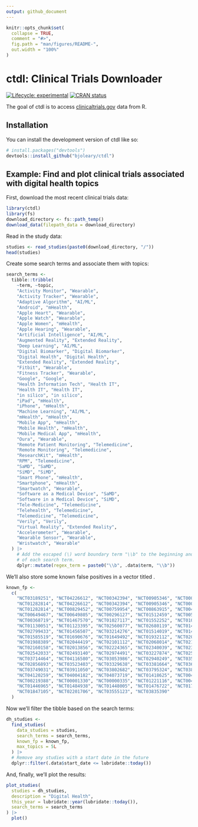 ```yaml
---
output: github_document
---
```


<!-- README.md is generated from README.Rmd. Please edit that file -->

```r
knitr::opts_chunk$set(
  collapse = TRUE,
  comment = "#>",
  fig.path = "man/figures/README-",
  out.width = "100%"
)
```

# ctdl: Clinical Trials Downloader

<!-- badges: start -->
[![Lifecycle: experimental](https://img.shields.io/badge/lifecycle-experimental-orange.svg)](https://lifecycle.r-lib.org/articles/stages.html#experimental)
[![CRAN status](https://www.r-pkg.org/badges/version/ctdl)](https://CRAN.R-project.org/package=ctdl)
<!-- badges: end -->

The goal of ctdl is to access [clinicaltrials.gov](clinicaltrials.gov) data from R. 

## Installation

You can install the development version of ctdl like so:

``` r
# install.packages("devtools")
devtools::install_github("bjoleary/ctdl")
```

## Example: Find and plot clinical trials associated with digital health topics

First, download the most recent clinical trials data: 

```r
library(ctdl)
library(fs)
download_directory <- fs::path_temp()
download_data(filepath_data = download_directory)
```

Read in the study data: 

```r
studies <- read_studies(paste0(download_directory, "/"))
head(studies)
```

Create some search terms and associate them with topics:

```r
search_terms <- 
  tibble::tribble(
    ~term, ~topic,
    "Activity Monitor", "Wearable",
    "Activity Tracker", "Wearable",
    "Adaptive Algorithm", "AI/ML",
    "Android", "mHealth",
    "Apple Heart", "Wearable",
    "Apple Watch", "Wearable",
    "Apple Women", "mHealth",
    "Apple Hearing", "Wearable",
    "Artificial Intelligence", "AI/ML",
    "Augmented Reality", "Extended Reality",
    "Deep Learning", "AI/ML",
    "Digital Biomarker", "Digital Biomarker",
    "Digital Health", "Digital Health",
    "Extended Reality", "Extended Reality",
    "Fitbit", "Wearable",
    "Fitness Tracker", "Wearable",
    "Google", "Google",
    "Health Information Tech", "Health IT",
    "Health IT", "Health IT",
    "in silico", "in silico",
    "iPad", "mHealth",
    "iPhone", "mHealth",
    "Machine Learning", "AI/ML",
    "mHealth", "mHealth",
    "Mobile App", "mHealth",
    "Mobile Health", "mHealth",
    "Mobile Medical App", "mHealth",
    "Oura", "Wearable",
    "Remote Patient Monitoring", "Telemedicine",
    "Remote Monitoring", "Telemedicine",
    "ResearchKit", "mHealth",
    "RPM", "Telemedicine",
    "SaMD", "SaMD",
    "SiMD", "SiMD",
    "Smart Phone", "mHealth",
    "Smartphone", "mHealth",
    "Smartwatch", "Wearable",
    "Software as a Medical Device", "SaMD",
    "Software in a Medical Device", "SiMD",
    "Tele-Medicine", "Telemedicine",
    "Telehealth", "Telemedicine",
    "Telemedicine", "Telemedicine",
    "Verily", "Verily",
    "Virtual Reality", "Extended Reality",
    "Accelerometer", "Wearable",
    "Wearable Sensor", "Wearable",
    "Wristwatch", "Wearable"
  ) |>
    # Add the escaped (\) word boundary term "\\b" to the beginning and end
    # of each search term.
    dplyr::mutate(regex_term = paste0("\\b", .data$term, "\\b"))
```

We'll also store some known false positives in a vector titled \code{known_fp}. 

```r
known_fp <- 
  c(
    "NCT03189251", "NCT04226612", "NCT00342394", "NCT00905346", "NCT00051363",
    "NCT01282814", "NCT04226612", "NCT00342394", "NCT00905346", "NCT00051363",
    "NCT01282814", "NCT00829452", "NCT00759954", "NCT00863915", "NCT00475605",
    "NCT00649467", "NCT00649805", "NCT00296127", "NCT01512459", "NCT00568152",
    "NCT00368719", "NCT01467570", "NCT01027117", "NCT01552252", "NCT01097226",
    "NCT01130051", "NCT01123395", "NCT02560077", "NCT02680119", "NCT01445964",
    "NCT02799433", "NCT01456507", "NCT03214276", "NCT01514019", "NCT01449786",
    "NCT01585519", "NCT01690676", "NCT01649492", "NCT01932112", "NCT02029781",
    "NCT01988389", "NCT02044419", "NCT02101112", "NCT02068014", "NCT02159313",
    "NCT02160158", "NCT02013856", "NCT02224365", "NCT02340039", "NCT02396615",
    "NCT02542033", "NCT02493140", "NCT02974491", "NCT03227874", "NCT02565472",
    "NCT03714464", "NCT04116580", "NCT03053986", "NCT02940249", "NCT03593135",
    "NCT02856893", "NCT03523403", "NCT03329638", "NCT03381664", "NCT03608319",
    "NCT03749031", "NCT03911050", "NCT03802682", "NCT03795324", "NCT03846986",
    "NCT04120259", "NCT04004182", "NCT04073719", "NCT01418625", "NCT00474682",
    "NCT00219388", "NCT00001330", "NCT00000335", "NCT01221116", "NCT00454974",
    "NCT01446965", "NCT01484938", "NCT01448005", "NCT01476722", "NCT01740999",
    "NCT01847105", "NCT02201706", "NCT03555123", "NCT03835390"
  )
```

Now we'll filter the \code{studies} tibble based on the search terms: 

```r
dh_studies <- 
  find_studies(
    data_studies = studies,
    search_terms = search_terms,
    known_fp = known_fp,
    max_topics = 5L
  ) |> 
  # Remove any studies with a start date in the future
  dplyr::filter(.data$start_date <= lubridate::today())
```

And, finally, we'll plot the results: 

```r
plot_studies(
  studies = dh_studies,
  description = "Digital Health",
  this_year = lubridate::year(lubridate::today()),
  search_terms = search_terms
) |> 
  plot()
  
```
